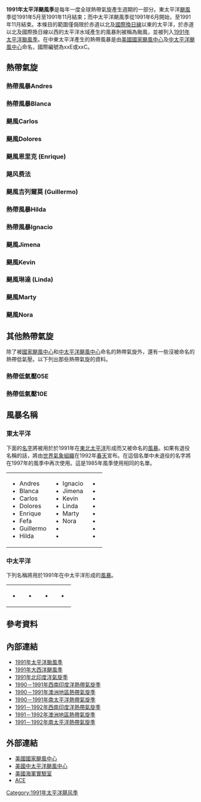 {{Infobox hurricane season
| Basin=EPac
| Year=1991
| Track=1991 Pacific hurricane season map.png
| First storm formed=1991年5月16日
| Last storm dissipated=1991年11月12日
| Strongest storm name=[[#颶風Kevin|Kevin]]
| Strongest storm winds=125
| Strongest storm pressure=935
| Average wind speed=1
| Total depressions=16
| Total storms=14
| Total hurricanes=10
| Total intense=5
| Fatalities=1–3
| Damages=
| Inflated=
| five seasons=[[1989年太平洋颶風季|1989]] [[1990年太平洋颶風季|1990]] '''1991''' [[1992年太平洋颶風季|1992]] [[1993年太平洋颶風季|1993]]
}}
'''1991年太平洋颶風季'''是每年一度全球熱帶氣旋產生週期的一部分。東太平洋[[颶風|颶風]]季從1991年5月至1991年11月結束；而中太平洋颶風季從1991年6月開始，至1991年11月結束。本條目的範圍僅侷限於赤道以北及[[國際換日線|國際換日線]]以東的太平洋，於赤道以北及國際換日線以西的太平洋水域產生的風暴則被稱為颱風，並被列入[[1991年太平洋颱風季|1991年太平洋颱風季]]。在中東太平洋產生的熱帶風暴是由[[美國國家颶風中心|美國國家颶風中心]]及[[中太平洋颶風中心|中太平洋颶風中心]]命名，國際編號為xxE或xxC。

==熱帶氣旋==
===熱帶風暴Andres===
{{Infobox Hurricane Small
|Basin=EPac
|Image=
|Track=Andres 1991 track.png
|Formed=1991年5月16日
|Dissipated=1991年5月20日
|1-min winds=55
|Pressure=994
}}
{{clear}}

===熱帶風暴Blanca===
{{Infobox Hurricane Small
|Basin=EPac
|Image=
|Track=Blanca 1991 track.png
|Formed=1991年6月14日
|Dissipated=1991年6月22日
|1-min winds=55
|Pressure=994
}}
{{clear}}

===颶風Carlos===
{{Infobox Hurricane Small
|Basin=EPac
|Image=CARLOS jun 23 1991 2235Z.jpg
|Track=Carlos 1991 track.png
|Formed=1991年6月16日
|Dissipated=1991年6月27日
|1-min winds=105
|Pressure=955
}}
{{clear}}

===颶風Dolores===
{{Infobox Hurricane Small
|Basin=EPac
|Image=
|Track=Delores 1991 track.png
|Formed=1991年6月22日
|Dissipated=1991年6月28日
|1-min winds=75
|Pressure=979
}}
{{clear}}

===颶風恩里克 (Enrique)===
{{Infobox Hurricane Small
|Basin=EPac
|Image=
|Track=Enrique 1991 track.png
|Formed=1991年7月15日
|Dissipated=1991年7月21日<small>（[[1991年太平洋颱風季#|離開中太平洋]]）</small>
|1-min winds=65
|Pressure=987
}}
{{clear}}

=== 飓风费法 ===
{{Infobox Hurricane Small
|Basin=EPac
|Image=Hurricane Fefa 02 aug 1991 1534Z.jpg
|Track=Fefa 1991 track.png
|Formed=1991年7月29日
|Dissipated=1991年8月8日
|1-min winds=105
|Pressure=959
}}
{{Main|飓风费法}}
{{clear}}

===颶風吉列爾莫 (Guillermo)===
{{Infobox Hurricane Small
|Basin=EPac
|Image=
|Track=Guillermo 1991 track.png
|Formed=1991年8月4日
|Dissipated=1991年8月10日
|1-min winds=70
|Pressure=983
}}
{{clear}}

===熱帶風暴Hilda===
{{Infobox Hurricane Small
|Basin=EPac
|Image=
|Track=Hilda 1991 track.png
|Formed=1991年8月8日
|Dissipated=1991年8月14日
|1-min winds=55
|Pressure=992
}}
{{clear}}

===熱帶風暴Ignacio===
{{Infobox Hurricane Small
|Basin=EPac
|Image=
|Track=Ignacio 1991 track.png
|Formed=1991年9月16日
|Dissipated=1991年9月19日
|1-min winds=55
|Pressure=994
}}
{{main|熱帶風暴Ignacio (1991年)}}
{{clear}}

===颶風Jimena===
{{Infobox Hurricane Small
|Basin=EPac
|Image=
|Track=Jimena 1991 track.png
|Formed=1991年9月20日
|Dissipated=1991年10月2日
|1-min winds=115
|Pressure=945
}}
{{clear}}

===颶風Kevin===
{{Infobox Hurricane Small
|Basin=EPac
|Image=
|Track=Kevin 1991 track.png
|Formed=1991年9月25日
|Dissipated=1991年10月12日
|1-min winds=125
|Pressure=935
}}
{{clear}}

===颶風琳達 (Linda)===
{{Infobox Hurricane Small
|Basin=EPac
|Image=1991 Hurricane linda.JPG
|Track=Linda 1991 track.png
|Formed=1991年10月2日
|Dissipated=1991年10月13日
|1-min winds=105
|Pressure=957
}}
{{clear}}

===颶風Marty===
{{Infobox Hurricane Small
|Basin=EPac
|Image=
|Track=Marty 1991 track.png
|Formed=1991年10月7日
|Dissipated=1991年10月18日
|1-min winds=70
|Pressure=979
}}
{{clear}}

===颶風Nora===
{{Infobox Hurricane Small
|Basin=EPac
|Image=Hurricane Nora (1991).jpg
|Track=Nora 1991 track.png
|Formed=1991年11月7日
|Dissipated=1991年11月12日
|1-min winds=90
|Pressure=970
}}
{{Clear}}

==其他熱帶氣旋==
除了被[[國家颶風中心|國家颶風中心]]和[[中太平洋颶風中心|中太平洋颶風中心]]命名的熱帶氣旋外，還有一些沒被命名的熱帶低氣壓。以下列出那些熱帶氣旋的資料。

===熱帶低氣壓05E===
{{Infobox Hurricane Small
|Basin=EPac
|Image=
|Formed=1991年6月28日
|Dissipated=1991年6月30日
|1-min winds=30
|Pressure=1006
}}
{{clear}}

===熱帶低氣壓10E===
{{Infobox Hurricane Small
|Basin=EPac
|Image=
|Formed=1991年9月12日
|Dissipated=1991年9月14日
|1-min winds=30
|Pressure=1005
}}
{{clear}}

==風暴名稱==
=== 東太平洋 ===
下面的[[名字|名字]]將被用於於1991年在[[太平洋|東北太平洋]]形成而又被命名的[[風暴|風暴]]。如果有退役名稱的話，將由[[世界氣象組織|世界氣象組織]]在1992年[[春天|春天]]宣布。在這個名單中未退役的名字將在1997年的風季中再次使用。這是1985年風季使用相同的名單。

{| width="90%"
|
* Andres
* Blanca
* Carlos
* Dolores
* Enrique
* Fefa
* Guillermo
* Hilda
|
* Ignacio
* Jimena
* Kevin
* Linda
* Marty
* Nora
* {{tcname unused|Olaf}}
* {{tcname unused|Pauline}}
|
* {{tcname unused|Rick}}
* {{tcname unused|Sandra}}
* {{tcname unused|Terry}}
* {{tcname unused|Vivian}}
* {{tcname unused|Waldo}}
* {{tcname unused|Xina}}
* {{tcname unused|York}}
* {{tcname unused|Zelda}}
|}

===中太平洋===
下列名稱將用於1991年在中太平洋形成的[[風暴|風暴]]。

{| style="width:90%;"
|
* {{tcname unused|Ekeka}}
|
* {{tcname unused|Hali}}
|
* {{tcname unused|Iniki}}
|
* {{tcname unused|Keoni}}
|}

==參考資料==
{{Commonscat|1991 Pacific hurricane season}}
{{reflist|2}}

== 內部連結 ==
* [[1991年太平洋颱風季|1991年太平洋颱風季]]
* [[1991年大西洋颶風季|1991年大西洋颶風季]]
* [[1991年北印度洋氣旋季|1991年北印度洋氣旋季]]
* [[1990－1991年西南印度洋熱帶氣旋季|1990－1991年西南印度洋熱帶氣旋季]]
* [[1990－1991年澳洲地區熱帶氣旋季|1990－1991年澳洲地區熱帶氣旋季]]
* [[1990－1991年南太平洋熱帶氣旋季|1990－1991年南太平洋熱帶氣旋季]]
* [[1991－1992年西南印度洋熱帶氣旋季|1991－1992年西南印度洋熱帶氣旋季]]
* [[1991－1992年澳洲地區熱帶氣旋季|1991－1992年澳洲地區熱帶氣旋季]]
* [[1991－1992年南太平洋熱帶氣旋季|1991－1992年南太平洋熱帶氣旋季]]

== 外部連結 ==
* [http://www.nhc.noaa.gov/ 美國國家颶風中心]{{Wayback|url=http://www.nhc.noaa.gov/ |date=20110224065005 }}
* [http://www.prh.noaa.gov/cphc/ 美國中太平洋颶風中心]{{Wayback|url=http://www.prh.noaa.gov/cphc/ |date=20181003101136 }}
* [http://www.nrlmry.navy.mil/TC.html 美國海軍實驗室]{{Wayback|url=http://www.nrlmry.navy.mil/TC.html |date=20190118110928 }}
* [http://www.coaps.fsu.edu/~maue/tropical/ ACE]{{Wayback|url=http://www.coaps.fsu.edu/~maue/tropical/ |date=20131117114233 }}

{{Pacific Hurricane seasons}}

[[Category:1991年太平洋飓风季|Category:1991年太平洋飓风季]]